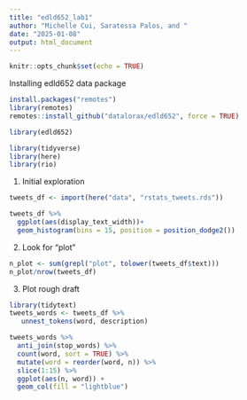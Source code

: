 ```yaml
---
title: "edld652_lab1"
author: "Michelle Cui, Saratessa Palos, and "
date: "2025-01-08"
output: html_document
---
```


```r
knitr::opts_chunk$set(echo = TRUE)
```

Installing edld652 data package

```r
install.packages("remotes")
library(remotes)
remotes::install_github("datalorax/edld652", force = TRUE)
```

```r
library(edld652)
```

```r
library(tidyverse)
library(here)
library(rio)
```
1. Initial exploration

```r
tweets_df <- import(here("data", "rstats_tweets.rds"))
```

```r
tweets_df %>% 
  ggplot(aes(display_text_width))+
  geom_histogram(bins = 15, position = position_dodge2())
```

2. Look for “plot”

```r
n_plot <- sum(grepl("plot", tolower(tweets_df$text)))
n_plot/nrow(tweets_df)

```

3. Plot rough draft

```r
library(tidytext)
tweets_words <- tweets_df %>%
   unnest_tokens(word, description) 

tweets_words %>% 
  anti_join(stop_words) %>% 
  count(word, sort = TRUE) %>% 
  mutate(word = reorder(word, n)) %>% 
  slice(1:15) %>% 
  ggplot(aes(n, word)) +
  geom_col(fill = "lightblue")
```
